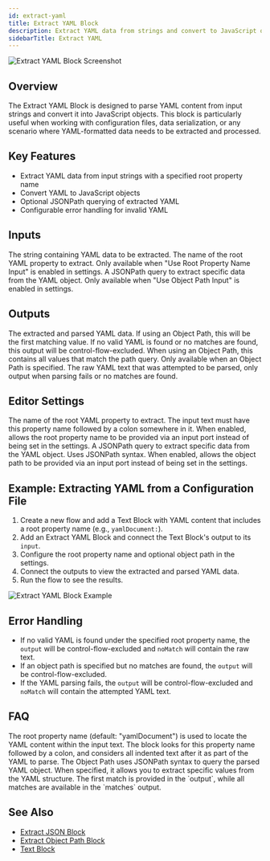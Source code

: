```yaml
---
id: extract-yaml
title: Extract YAML Block
description: Extract YAML data from strings and convert to JavaScript objects
sidebarTitle: Extract YAML
---
```


![Extract YAML Block Screenshot](./assets/extract-yaml-block.png)

## Overview

The Extract YAML Block is designed to parse YAML content from input strings and convert it into JavaScript objects. This block is particularly useful when working with configuration files, data serialization, or any scenario where YAML-formatted data needs to be extracted and processed.

## Key Features

- Extract YAML data from input strings with a specified root property name
- Convert YAML to JavaScript objects
- Optional JSONPath querying of extracted YAML
- Configurable error handling for invalid YAML

## Inputs

<ParamField path="input" type="string" required>
  The string containing YAML data to be extracted.
</ParamField>

<ParamField path="rootPropertyName" type="string">
  The name of the root YAML property to extract. Only available when "Use Root Property Name Input" is enabled in settings.
</ParamField>

<ParamField path="objectPath" type="string">
  A JSONPath query to extract specific data from the YAML object. Only available when "Use Object Path Input" is enabled in settings.
</ParamField>

## Outputs

<ResponseField name="output" type="object | any">
  The extracted and parsed YAML data. If using an Object Path, this will be the first matching value. If no valid YAML is found or no matches are found, this output will be control-flow-excluded.
</ResponseField>

<ResponseField name="matches" type="any[]">
  When using an Object Path, this contains all values that match the path query. Only available when an Object Path is specified.
</ResponseField>

<ResponseField name="noMatch" type="string">
  The raw YAML text that was attempted to be parsed, only output when parsing fails or no matches are found.
</ResponseField>

## Editor Settings

<ParamField path="rootPropertyName" type="string" default="yamlDocument">
  The name of the root YAML property to extract. The input text must have this property name followed by a colon somewhere in it.
</ParamField>

<ParamField path="useRootPropertyNameInput" type="boolean" default={false}>
  When enabled, allows the root property name to be provided via an input port instead of being set in the settings.
</ParamField>

<ParamField path="objectPath" type="string">
  A JSONPath query to extract specific data from the YAML object. Uses JSONPath syntax.
</ParamField>

<ParamField path="useObjectPathInput" type="boolean" default={false}>
  When enabled, allows the object path to be provided via an input port instead of being set in the settings.
</ParamField>

## Example: Extracting YAML from a Configuration File

1. Create a new flow and add a Text Block with YAML content that includes a root property name (e.g., `yamlDocument:`).
2. Add an Extract YAML Block and connect the Text Block's output to its `input`.
3. Configure the root property name and optional object path in the settings.
4. Connect the outputs to view the extracted and parsed YAML data.
5. Run the flow to see the results.

<Frame>
  <img src="./assets/extract-yaml-block-example.png" alt="Extract YAML Block Example" />
</Frame>

## Error Handling

- If no valid YAML is found under the specified root property name, the `output` will be control-flow-excluded and `noMatch` will contain the raw text.
- If an object path is specified but no matches are found, the `output` will be control-flow-excluded.
- If the YAML parsing fails, the `output` will be control-flow-excluded and `noMatch` will contain the attempted YAML text.

## FAQ

<AccordionGroup>
  <Accordion title="What is the root property name used for?">
    The root property name (default: "yamlDocument") is used to locate the YAML content within the input text. The block looks for this property name followed by a colon, and considers all indented text after it as part of the YAML to parse.
  </Accordion>

  <Accordion title="How does the Object Path feature work?">
    The Object Path uses JSONPath syntax to query the parsed YAML object. When specified, it allows you to extract specific values from the YAML structure. The first match is provided in the `output`, while all matches are available in the `matches` output.
  </Accordion>
</AccordionGroup>

## See Also

- [Extract JSON Block](/block-reference/modifiers/extract-json)
- [Extract Object Path Block](/block-reference/modifiers/extract-object-path)
- [Text Block](/block-reference/data/text)

